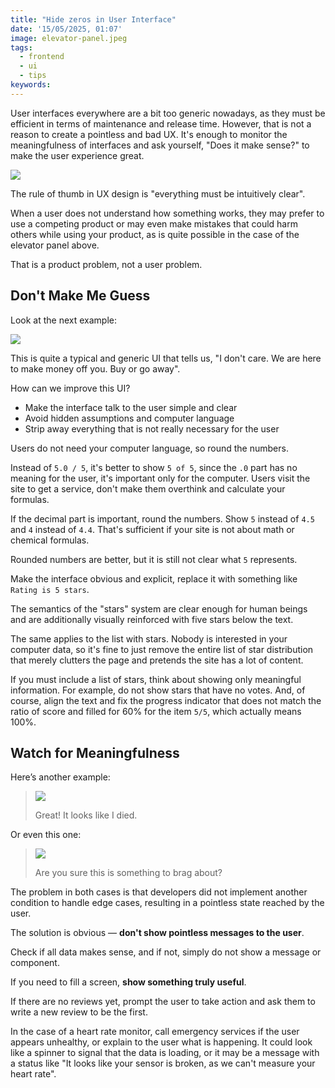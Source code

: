 ```yaml
---
title: "Hide zeros in User Interface"
date: '15/05/2025, 01:07'
image: elevator-panel.jpeg
tags:
  - frontend
  - ui
  - tips
keywords:
---
```


User interfaces everywhere are a bit too generic nowadays, as they must be efficient in terms of maintenance and release time. However, that is not a reason to create a pointless and bad UX. It's enough to monitor the meaningfulness of interfaces and ask yourself, "Does it make sense?" to make the user experience great.

![](./elevator-panel.jpeg)

The rule of thumb in UX design is "everything must be intuitively clear".

When a user does not understand how something works, they may prefer to use a competing product or may even make mistakes that could harm others while using your product, as is quite possible in the case of the elevator panel above.

That is a product problem, not a user problem.

## Don't Make Me Guess

Look at the next example:

![](./stars-rating.jpeg)

This is quite a typical and generic UI that tells us, "I don't care. We are here to make money off you. Buy or go away".

How can we improve this UI?
- Make the interface talk to the user simple and clear
- Avoid hidden assumptions and computer language
- Strip away everything that is not really necessary for the user

Users do not need your computer language, so round the numbers.

Instead of `5.0 / 5`, it's better to show `5 of 5`, since the `.0` part has no meaning for the user, it's important only for the computer. Users visit the site to get a service, don't make them overthink and calculate your formulas.

If the decimal part is important, round the numbers. Show `5` instead of `4.5` and `4` instead of `4.4`. That's sufficient if your site is not about math or chemical formulas.

Rounded numbers are better, but it is still not clear what `5` represents.

Make the interface obvious and explicit, replace it with something like `Rating is 5 stars`.

The semantics of the "stars" system are clear enough for human beings and are additionally visually reinforced with five stars below the text.

The same applies to the list with stars. Nobody is interested in your computer data, so it's fine to just remove the entire list of star distribution that merely clutters the page and pretends the site has a lot of content.

If you must include a list of stars, think about showing only meaningful information. For example, do not show stars that have no votes. And, of course, align the text and fix the progress indicator that does not match the ratio of score and filled for 60% for the item `5/5`, which actually means 100%.

## Watch for Meaningfulness

Here’s another example:

> ![](./heart-rate.jpeg)
>
> Great! It looks like I died.

Or even this one:

> ![](./0-stats.jpeg)
>
> Are you sure this is something to brag about?

The problem in both cases is that developers did not implement another condition to handle edge cases, resulting in a pointless state reached by the user.

The solution is obvious — **don't show pointless messages to the user**.

Check if all data makes sense, and if not, simply do not show a message or component.

If you need to fill a screen, **show something truly useful**.

If there are no reviews yet, prompt the user to take action and ask them to write a new review to be the first.

In the case of a heart rate monitor, call emergency services if the user appears unhealthy, or explain to the user what is happening. It could look like a spinner to signal that the data is loading, or it may be a message with a status like "It looks like your sensor is broken, as we can't measure your heart rate".